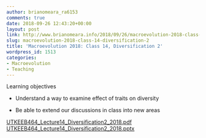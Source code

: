 ```yaml
---
author: brianomeara_ra6153
comments: true
date: 2018-09-26 12:43:20+00:00
layout: post
link: http://www.brianomeara.info/2018/09/26/macroevolution-2018-class-14-diversification-2/
slug: macroevolution-2018-class-14-diversification-2
title: 'Macroevolution 2018: Class 14, Diversification 2'
wordpress_id: 1513
categories:
- Macroevolution
- Teaching
---
```


Learning objectives



 	
  * Understand a way to examine effect of traits on diversity

 	
  * Be able to extend our discussions in class into new areas


[UTKEEB464_Lecture14_Diversification2_2018.pdf](http://www.brianomeara.info/wp-content/uploads/2018/09/UTKEEB464_Lecture14_Diversification2_2018.pdf) [UTKEEB464_Lecture14_Diversification2_2018.pptx](http://www.brianomeara.info/wp-content/uploads/2018/09/UTKEEB464_Lecture14_Diversification2_2018.pptx)
